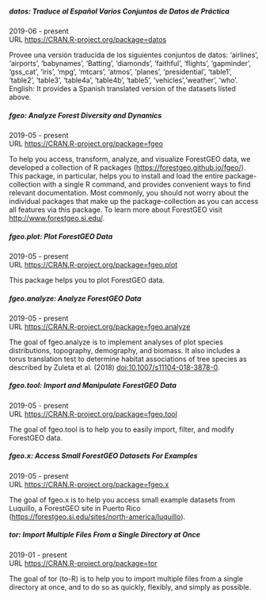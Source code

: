 ##### datos: Traduce al Español Varios Conjuntos de Datos de Práctica

2019-06 - present  
URL <https://CRAN.R-project.org/package=datos>  

Provee una versión traducida de los siguientes conjuntos de datos: 'airlines', 'airports', 'babynames', 'Batting', 'diamonds', 'faithful', 'flights', 'gapminder', 'gss_cat', 'iris', 'mpg', 'mtcars', 'atmos', 'planes', 'presidential', 'table1', 'table2', 'table3', 'table4a', 'table4b', 'table5', 'vehicles','weather', 'who'. English: It provides a Spanish translated version of the datasets listed above.

##### fgeo: Analyze Forest Diversity and Dynamics

2019-05 - present  
URL <https://CRAN.R-project.org/package=fgeo>  

To help you access, transform, analyze, and visualize ForestGEO data, we developed a collection of R packages (<https://forestgeo.github.io/fgeo/>). This package, in particular, helps you to install and load the entire package-collection with a single R command, and provides convenient ways to find relevant documentation. Most commonly, you should not worry about the individual packages that make up the package-collection as you can access all features via this package. To learn more about ForestGEO visit <http://www.forestgeo.si.edu/>.

##### fgeo.plot: Plot ForestGEO Data

2019-05 - present  
URL <https://CRAN.R-project.org/package=fgeo.plot>  

This package helps you to plot ForestGEO data.

##### fgeo.analyze: Analyze ForestGEO Data

2019-05 - present  
URL <https://CRAN.R-project.org/package=fgeo.analyze>  

The goal of fgeo.analyze is to implement analyses of plot species distributions, topography, demography, and biomass. It also includes a torus translation test to determine habitat associations of tree species as described by Zuleta et al. (2018) <doi:10.1007/s11104-018-3878-0>.

##### fgeo.tool: Import and Manipulate ForestGEO Data

2019-05 - present  
URL <https://CRAN.R-project.org/package=fgeo.tool>  

The goal of fgeo.tool is to help you to easily import, filter, and modify ForestGEO data.

##### fgeo.x: Access Small ForestGEO Datasets For Examples

2019-05 - present  
URL <https://CRAN.R-project.org/package=fgeo.x>  

The goal of fgeo.x is to help you access small example datasets from Luquillo, a ForestGEO site in Puerto Rico (<https://forestgeo.si.edu/sites/north-america/luquillo>).

##### tor: Import Multiple Files From a Single Directory at Once

2019-01 - present  
URL <https://CRAN.R-project.org/package=tor>  

The goal of tor (to-R) is to help you to import multiple files from a single directory at once, and to do so as quickly, flexibly, and simply as possible.
